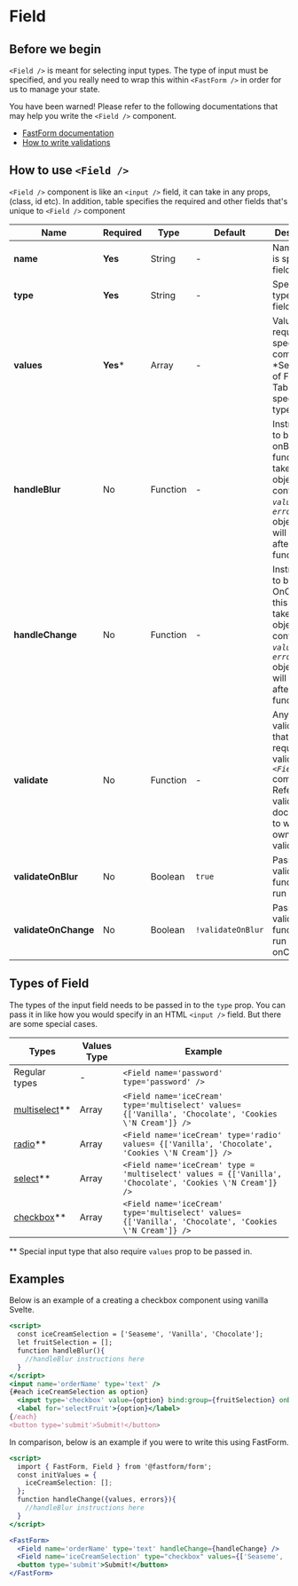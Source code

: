 

<Meta title="Field/Field" component={FastForm} />

# Field

## Before we begin
`<Field />` is meant for selecting input types. The type of input must be specified, and you really need to wrap this within `<FastForm />` in order for us to manage your state. 

You have been warned! 
Please refer to the following documentations that may help you write the `<Field />` component.
- [FastForm documentation](?path=/story/fastform-fastform--page)
- [How to write validations](?path=/story/validators-validators--page)

## How to use `<Field />`

`<Field />` component is like an `<input />` field, it can take in any props, (class, id etc). In addition, table specifies the required and other fields that's unique to `<Field />` component

| Name | Required | Type | Default | Description |
| --- | --- | --- | --- | --- |
| **name** | **Yes** | String | - | Name for the is specific field |
| **type** | **Yes** | String | - | Specify the type of input field |
| **values** | **Yes*** | Array | - | Values required for specific components. *See Types of Field Table for special types
| **handleBlur** | No | Function | - | Instructions to be run onBlur, this function takes in an object that contains *`values`*, and *`errors`* object, and will trigger after validate function |
| **handleChange** | No | Function | - | Instructions to be run OnChange, this function takes in an object that contains *`values`*, and *`errors`* object, and will trigger after validate function|
| **validate** | No | Function | - | Any validators that is required to validate the *`<Field />`* component. Refer to validator docs on how to write your own validations|
| **validateOnBlur** | No | Boolean | `true` | Passed in validate function will run onBlur|
| **validateOnChange** | No | Boolean | `!validateOnBlur` | Passed in validate function will run onChange |


## Types of Field 

The types of the input field needs to be passed in to the `type` prop. You can pass it in like how you would specify in an HTML `<input />` field. But there are some special cases. 

| Types | Values Type | Example |
| --- | --- | --- |
| Regular types | - | `<Field name='password' type='password' />`|
| [multiselect](?path=/story/field-multi-select--multi-select)** | Array | `<Field name='iceCream' type='multiselect' values={['Vanilla', 'Chocolate', 'Cookies \'N Cream']} />` | 
| [radio](?path=/story/field-radio--radio)** | Array | `<Field name='iceCream' type='radio' values= {['Vanilla', 'Chocolate', 'Cookies \'N Cream']} />` | 
| [select](?path=/story/field-select--select)** | Array | `<Field name='iceCream' type = 'multiselect' values = {['Vanilla', 'Chocolate', 'Cookies \'N Cream']} />` |
| [checkbox](?path=/story/field-checkbox--checkbox)** | Array | `<Field name='iceCream' type='multiselect' values={['Vanilla', 'Chocolate', 'Cookies \'N Cream']} />` |
** Special input type that also require `values` prop to be passed in.
## Examples

Below is an example of a creating a checkbox component using vanilla Svelte.
```jsx
<script>
  const iceCreamSelection = ['Seaseme', 'Vanilla', 'Chocolate'];
  let fruitSelection = [];
  function handleBlur(){
    //handleBlur instructions here
  }
</script>
<input name='orderName' type='text' />
{#each iceCreamSelection as option}
  <input type='checkbox' value={option} bind:group={fruitSelection} onBlur={handleBlur} />
  <label for='selectFruit'>{option}</label>
{/each}
<button type='submit'>Submit!</button>
```

In comparison, below is an example if you were to write this using FastForm.
```jsx
<script>
  import { FastForm, Field } from '@fastform/form';
  const initValues = {
    iceCreamSelection: [];
  };
  function handleChange({values, errors}){
    //handleBlur instructions here
  }
</script>

<FastForm>
  <Field name='orderName' type='text' handleChange={handleChange} />
  <Field name='iceCreamSelection' type="checkbox" values={['Seaseme', 'Vanilla', 'Chocolate']} />
  <button type='submit'>Submit!</button>
</FastForm>
```




